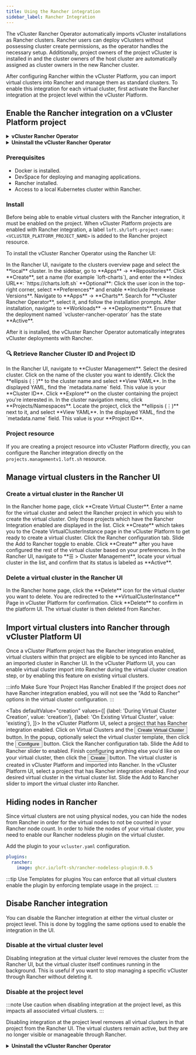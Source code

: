 ```yaml
---
title: Using the Rancher integration
sidebar_label: Rancher Integration
---
```




The vCluster Rancher Operator automatically imports vCluster installations as Rancher clusters. Rancher users can deploy vClusters without possessing cluster create permissions, as the operator handles the necessary setup. Additionally, project owners of the project vCluster is installed in and the cluster owners of the host cluster are automatically assigned as cluster owners in the new Rancher cluster.

After configuring Rancher within the vCluster Platform, you can import virtual clusters into Rancher and manage them as standard clusters. To enable this integration for each virtual cluster, first activate the Rancher integration at the project level within the vCluster Platform.

## Enable the Rancher integration on a vCluster Platform project

<details>
  <summary><strong>vCluster Rancher Operator</strong></summary>

  ## Develop and Deploy the vCluster Rancher Operator
  
  This section outlines how to develop and deploy the vCluster Rancher Operator using DevSpace and Helm. These instructions are intended for contributors or advanced users customizing the operator.
  
  ### Deploy with DevSpace
  
  This is the preferred workflow for local development.
  
  ```bash
  devspace dev
  ````
  
  ### Build and push a custom image
  
  Build and push your image to the specified registry:
  
  ```bash
  make docker-build docker-push IMG=<your-registry>/vcluster-rancher-operator:<tag>
  ```
  - Replace `<your-registry>` and `<tag>` with your container registry path and desired version tag.
  
  ### Deploy with Helm
  
  #### Basic Helm deployment
  
  Install the operator using Helm with your kubeconfig file:
  
  ```bash
  KUBECONFIG=/path/to/kubeconfig.yaml helm install chart --generate-name --create-namespace
  ```
  
  #### Helm deployment with a custom Iimage
  
  Specify a custom registry, repository, and tag:
  
  ```bash
  KUBECONFIG=/path/to/kubeconfig.yaml helm install chart --generate-name --create-namespace \
    --set image.registry=<REGISTRY> \
    --set image.repository=<REPO/REPO> \
    --set image.tag=<TAG>
  ```
  
  ### Update RBAC configuration
  
  If you make changes to controller roles, update the manifests as follows:
  
  1. Modify the `controller-gen` tags in `controller/cluster-controller.go`.
  2. Regenerate RBAC manifests:
  
  ```bash
  make manifests
  ```
</details> 

<details>
  <summary><strong>Uninstall the vCluster Rancher Operator</strong></summary>

  ### DevSpace Uninstall
  
  ```bash
  devspace purge
  rm -rf .devspace/*
  ```
  
  ### Helm Uninstall
  
  ```bash
  helm delete <release-name>
  ```
  
  Replace `<release-name>` with the name of your Helm release.
</details> 

### Prerequisites

- Docker is installed. 
- DevSpace for deploying and managing applications. 
- Rancher installed.
- Access to a local Kubernetes cluster within Rancher.

### Install 

Before being able to enable virtual clusters with the Rancher integration, it must be enabled on the project. When vCluster Platform projects are enabled with Rancher integration, a label `loft.sh/loft-project-name: <VCLUSTER_PLATFORM_PROJECT_NAME>` is added to the Rancher project resource. 

To install the vCluster Rancher Operator using the Rancher UI:

<Flow id="vcluster-rancher-operator-install">

  <Step>
  In the Rancher UI, navigate to the clusters overview page and select the **local** cluster.
  </Step>

  <Step>
  In the sidebar, go to **Apps** → **Repositories**.
  Click **Create**, set a name (for example `loft-charts`), and enter the **Index URL**:
  `https://charts.loft.sh`
  </Step>

  <Step>
  **Optional**: Click the user icon in the top-right corner, select **Preferences** and enable **Include Prerelease Versions**.
  </Step>

  <Step>
  Navigate to **Apps** → **Charts**.
  Search for **vCluster Rancher Operator**, select it, and follow the installation prompts.
  </Step>

  <Step>
  After installation, navigate to **Workloads** → **Deployments**.
  Ensure that the deployment named `vcluster-rancher-operator` has the state **Active**.
  </Step>

</Flow>

After it is installed, the vCluster Rancher Operator automatically integrates vCluster deployments with Rancher.

### 🔍 Retrieve Rancher Cluster ID and Project ID

<Flow id="rancher-id-lookup">

  <Step>
  In the Rancher UI, navigate to **Cluster Management**.
  </Step>

  <Step>
  Select the desired cluster. Click on the name of the cluster you want to identify.
  </Step>

  <Step>
  Click the **ellipsis (⋮)** to the cluster name and select **View YAML**.
  </Step>

  <Step>
  In the displayed YAML, find the `metadata.name` field. This value is your **Cluster ID**.
  </Step>

  <Step>
  Click **Explore** on the cluster containing the project you're interested in.
  </Step>

  <Step>
  In the cluster navigation menu, click **Projects/Namespaces**.
  </Step>

  <Step>
  Locate the project, click the **ellipsis (⋮)** next to it, and select **View YAML**.
  </Step>

  <Step>
  In the displayed YAML, find the `metadata.name` field. This value is your **Project ID**.
  </Step>
</Flow>

### Project resource

If you are creating a project resource into vCluster Platform directly, you can configure the Rancher integration directly on the <code>projects.managementv1.loft.sh</code> resource.

<PartialRancher />

## Manage virtual clusters in the Rancher UI

### Create a virtual cluster in the Rancher UI

<Flow id="rancher-plugin-create-vcluster">
  <Step>
    In the Rancher home page, click **Create Virtual Cluster**.
  </Step>
  <Step>
    Enter a name for the virtual cluster and select the Rancher project in which you wish to create the virtual cluster. Only those projects which have the Rancher Integration enabled are displayed in the list.
  </Step>
  <Step>
    Click **Create** which takes you to the <Label>Create VirtualClusterInstance</Label> page in the vCluster Platform to get ready to create a virtual cluster.
  </Step>
  <Step>
    Click the <Label>Rancher</Label> configuration tab.
  </Step>
  <Step>
    Slide the <Label>Add to Rancher</Label> toggle to enable.
  </Step>
  <Step>
    Click **Create** after you have configured the rest of the virtual cluster based on your preferences.
  </Step>
  <Step>
   In the Rancher UI, navigate to **☰ > Cluster Management**, locate your virtual cluster in the list, and confirm that its status is labeled as **Active**.
  </Step>
</Flow>

### Delete a virtual cluster in the Rancher UI

<Flow id="rancher-plugin-delete-vcluster">
  <Step>
    In the Rancher home page, click the **Delete** icon for the virtual cluster you want to delete.
  </Step>
  <Step>
    You are redirected to the **VirtualClusterInstance** Page in vCluster Platform for confirmation.
  </Step>
  <Step>
    Click **Delete** to confirm in the platform UI. The virtual cluster is then deleted from Rancher.
  </Step>
</Flow>

## Import virtual clusters into Rancher through vCluster Platform UI

Once a vCluster Platform project has the Rancher integration enabled, virtual clusters within that project are eligible to be
synced into Rancher as an imported cluster in Rancher UI. In the vCluster Platform UI, you can enable virtual cluster import into Rancher during the virtual cluster creation step, or by enabling this feature on existing
virtual clusters.

:::info Make Sure Your Project Has Rancher Enabled
If the project does *not* have Rancher integration enabled, you
will not see the "Add to Rancher" options in the virtual cluster configuration.
:::

<Tabs
    defaultValue="creation"
    values={[
        {label: 'During Virtual Cluster Creation', value: 'creation'},
        {label: 'On Existing Virtual Cluster', value: 'existing'},
    ]}>
    <TabItem value="creation">
        <Flow id="enable-rancher-import-creation">
            <Step>
                In the vCluster Platform UI, select a project that has Rancher integration enabled. 
            </Step>
            <Step>
                Click on Virtual Clusters and the <Button>Create Virtual Cluster</Button> button.
            </Step>
            <Step>
                In the popup, optionally select the virtual cluster template, then click the
                <Button>Configure</Button> button.
            </Step>
            <Step>
                Click the <Label>Rancher</Label> configuration tab.
            </Step>
            <Step>
                Slide the <Label>Add to Rancher</Label> slider to enabled.
            </Step>
            <Step>
                Finish configuring anything else you'd like on your virtual cluster, then click the
                <Button>Create</Button> button. The virtual cluster is created in vCluster Platform and imported into Rancher.
            </Step>
        </Flow>
    </TabItem>
    <TabItem value="existing">
        <Flow id="enable-rancher-import-existing">
            <Step>
                 In the vCluster Platform UI, select a project that has Rancher integration enabled. 
            </Step>
            <Step>
                Find your desired virtual cluster in the virtual cluster list. Slide the
                <Label>Add to Rancher</Label> slider to import the virtual cluster into Rancher.
            </Step>
        </Flow>
    </TabItem>
</Tabs>

## Hiding nodes in Rancher

Since virtual clusters are not using physical nodes, you can hide the nodes from Rancher in order for the
virtual nodes to not be counted in your Rancher node count. In order to hide the nodes of your virtual cluster, you need to enable our Rancher nodeless plugin on the virtual cluster. 

Add the plugin to your `vcluster.yaml` configuration.

```yaml
plugins:
  rancher:
    image: ghcr.io/loft-sh/rancher-nodeless-plugin:0.0.5
```

:::tip Use Templates for plugins
You can enforce that all virtual clusters enable the plugin by enforcing template usage in the project. 
:::

## Disabe Rancher integration

You can disable the Rancher integration at either the virtual cluster or project level. This is done by toggling the same options used to enable the integration in the UI.

### Disable at the virtual cluster level

Disabling integration at the virtual cluster level removes the cluster from the Rancher UI, but the virtual cluster itself continues running in the background. This is useful if you want to stop managing a specific vCluster through Rancher without deleting it.

### Disable at the project level

:::note
Use caution when disabling integration at the project level, as this impacts all associated virtual clusters.
:::

Disabling integration at the project level removes all virtual clusters in that project from the Rancher UI. The virtual clusters remain active, but they are no longer visible or manageable through Rancher.


<details>
  <summary><strong>Uninstall the vCluster Rancher Operator</strong></summary>

  ## Uninstall the vCluster Rancher Operator
  
  To remove the vCluster Rancher Operator from your environment:
  
  ### DevSpace uninstall
  
  ```bash
  devspace purge
  rm -rf .devspace/*
  ````
  
  ### Helm uninstall
  
  ```bash
  helm delete <release-name>
  ```
  - Replace `<release-name>` with the name of your Helm release.

</details> 
